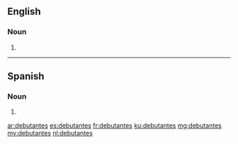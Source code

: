 {{also|débutantes|debûtantes}}
==English==

===Noun===
{{head|en|noun plural form}}

# {{plural of|debutante|lang=en}}
----
==Spanish==

===Noun===
{{head|es|noun form}}

# {{plural of|debutante|lang=es}}
[[ar:debutantes]]
[[es:debutantes]]
[[fr:debutantes]]
[[ku:debutantes]]
[[mg:debutantes]]
[[my:debutantes]]
[[nl:debutantes]]